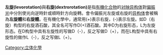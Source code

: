 {{Expand|time=2009-07-05}}
'''左旋(levorotation)'''與'''右旋(dextrorotation)'''是指[[有機化合物|有機化合物]]的[[对映异构体|对映异构体]]對[[偏振光|偏振光]]中分別使光向逆時針或順時針方向旋轉。會令偏振光左旋或右旋的[[异构体|异构体]]會被稱為'''左旋體'''和'''右旋體'''。在有機化學中，通常用(+)表示右旋，(-)表示左旋。如D（右旋）构型的右旋酒石酸，其全名可写作D(+)酒石酸。其中D为右旋形态，L为左旋形态。在D构型中具有左旋性的写做D（-），反之写做D（+），而在L构型中具有右旋性的做作L（-），反之写做L（+）。

[[Category:立体化學|Category:立体化學]]